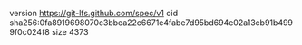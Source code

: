 version https://git-lfs.github.com/spec/v1
oid sha256:0fa8919698070c3bbea22c6671e4fabe7d95bd694e02a13cb91b4999f0c024f8
size 4373
